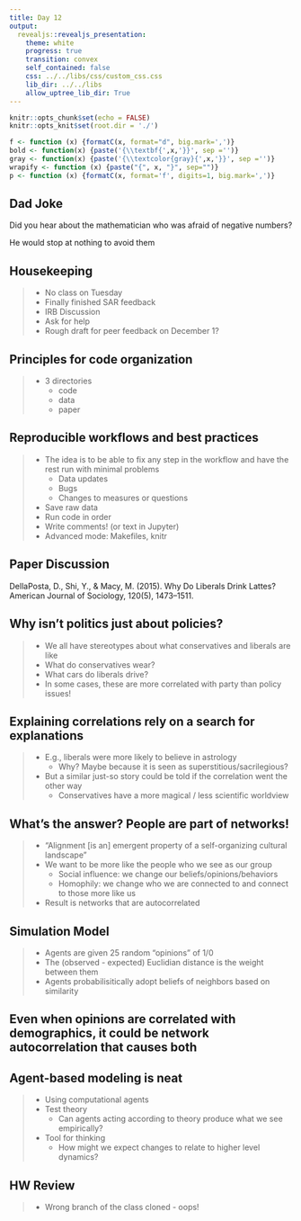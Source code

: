 ```yaml
---
title: Day 12
output: 
  revealjs::revealjs_presentation:
    theme: white
    progress: true
    transition: convex
    self_contained: false
    css: ../../libs/css/custom_css.css
    lib_dir: ../../libs
    allow_uptree_lib_dir: True
---
```


```r
knitr::opts_chunk$set(echo = FALSE)
knitr::opts_knit$set(root.dir = './')

f <- function (x) {formatC(x, format="d", big.mark=',')}
bold <- function(x) {paste('{\\textbf{',x,'}}', sep ='')}
gray <- function(x) {paste('{\\textcolor{gray}{',x,'}}', sep ='')}
wrapify <- function (x) {paste("{", x, "}", sep="")}
p <- function (x) {formatC(x, format='f', digits=1, big.mark=',')}
```

## Dad Joke

Did you hear about the mathematician who was afraid of negative numbers?

<span class='fragment'>
He would stop at nothing to avoid them
</span>

## Housekeeping

> - No class on Tuesday
> - Finally finished SAR feedback
> - IRB Discussion
> - Ask for help
> - Rough draft for peer feedback on December 1?


## Principles for code organization

> - 3 directories
>	- code
>	- data
>	- paper


## Reproducible workflows and best practices

> - The idea is to be able to fix any step in the workflow and have the rest run with minimal problems
>	- Data updates
>	- Bugs
>	- Changes to measures or questions
> - Save raw data
> - Run code in order
> - Write comments! (or text in Jupyter)
> - Advanced mode: Makefiles, knitr

## Paper Discussion

DellaPosta, D., Shi, Y., & Macy, M. (2015). Why Do Liberals Drink Lattes? American Journal of Sociology, 120(5), 1473–1511.


## Why isn't politics just about policies?

> - We all have stereotypes about what conservatives and liberals are like
> - What do conservatives wear?
> - What cars do liberals drive?
> - In some cases, these are more correlated with party than policy issues!

## Explaining correlations rely on a search for explanations

> - E.g., liberals were more likely to believe in astrology
>	- Why? Maybe because it is seen as superstitious/sacrilegious? 
> - But a similar just-so story could be told if the correlation went the other way
>	- Conservatives have a more magical / less scientific worldview

## What's the answer? People are part of networks!

> - "Alignment [is an] emergent property of a self-organizing cultural landscape"
> - We want to be more like the people who we see as our group
>	- Social influence: we change our beliefs/opinions/behaviors
>	- Homophily: we change who we are connected to and connect to those more like us
> - Result is networks that are autocorrelated

## Simulation Model

> - Agents are given 25 random "opinions" of 1/0
> - The (observed - expected) Euclidian distance is the weight between them
> - Agents probabilisitically adopt beliefs of neighbors based on similarity

## Even when opinions are correlated with demographics, it could be network autocorrelation that causes both


## Agent-based modeling is neat

> - Using computational agents
> - Test theory
>	- Can agents acting according to theory produce what we see empirically?
> - Tool for thinking
>	- How might we expect changes to relate to higher level dynamics?

## HW Review
> - Wrong branch of the class cloned - oops!
